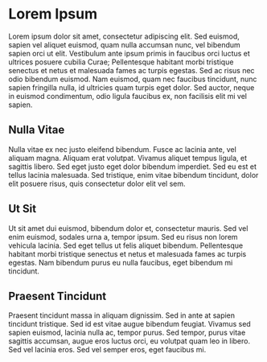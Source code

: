 # Lorem Ipsum

Lorem ipsum dolor sit amet, consectetur adipiscing elit. Sed euismod, sapien vel aliquet euismod, quam nulla accumsan nunc, vel bibendum sapien orci ut elit. Vestibulum ante ipsum primis in faucibus orci luctus et ultrices posuere cubilia Curae; Pellentesque habitant morbi tristique senectus et netus et malesuada fames ac turpis egestas. Sed ac risus nec odio bibendum euismod. Nam euismod, quam nec faucibus tincidunt, nunc sapien fringilla nulla, id ultricies quam turpis eget dolor. Sed auctor, neque in euismod condimentum, odio ligula faucibus ex, non facilisis elit mi vel sapien.

## Nulla Vitae

Nulla vitae ex nec justo eleifend bibendum. Fusce ac lacinia ante, vel aliquam magna. Aliquam erat volutpat. Vivamus aliquet tempus ligula, et sagittis libero. Sed eget justo eget dolor bibendum imperdiet. Sed eu est et tellus lacinia malesuada. Sed tristique, enim vitae bibendum tincidunt, dolor elit posuere risus, quis consectetur dolor elit vel sem.

## Ut Sit

Ut sit amet dui euismod, bibendum dolor et, consectetur mauris. Sed vel enim euismod, sodales urna a, tempor ipsum. Sed eu risus non lorem vehicula lacinia. Sed eget tellus ut felis aliquet bibendum. Pellentesque habitant morbi tristique senectus et netus et malesuada fames ac turpis egestas. Nam bibendum purus eu nulla faucibus, eget bibendum mi tincidunt.

## Praesent Tincidunt

Praesent tincidunt massa in aliquam dignissim. Sed in ante at sapien tincidunt tristique. Sed id est vitae augue bibendum feugiat. Vivamus sed sapien euismod, lacinia nulla ac, tempor purus. Sed tempor, purus vitae sagittis accumsan, augue eros luctus orci, eu volutpat quam leo in libero. Sed vel lacinia eros. Sed vel semper eros, eget faucibus mi.